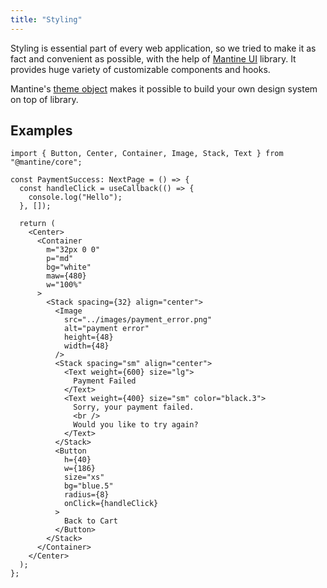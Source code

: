 ```yaml
---
title: "Styling"
---
```


Styling is essential part of every web application, so we tried to make it as fact and convenient as possible, with the help of [Mantine UI](https://mantine.dev/) library. It provides huge variety of customizable components and hooks.

Mantine's [theme object](https://mantine.dev/theming/theme-object/) makes it possible to build your own design system on top of library.

## Examples

```tsx
import { Button, Center, Container, Image, Stack, Text } from "@mantine/core";

const PaymentSuccess: NextPage = () => {
  const handleClick = useCallback(() => {
    console.log("Hello");
  }, []);

  return (
    <Center>
      <Container
        m="32px 0 0"
        p="md"
        bg="white"
        maw={480}
        w="100%"
      >
        <Stack spacing={32} align="center">
          <Image
            src="../images/payment_error.png"
            alt="payment error"
            height={48}
            width={48}
          />
          <Stack spacing="sm" align="center">
            <Text weight={600} size="lg">
              Payment Failed
            </Text>
            <Text weight={400} size="sm" color="black.3">
              Sorry, your payment failed.
              <br />
              Would you like to try again?
            </Text>
          </Stack>
          <Button
            h={40}
            w={186}
            size="xs"
            bg="blue.5"
            radius={8}
            onClick={handleClick}
          >
            Back to Cart
          </Button>
        </Stack>
      </Container>
    </Center>
  );
};
```
